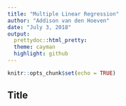 ```yaml
---
title: "Multiple Linear Regression"
author: "Addison van den Hoeven"
date: "July 3, 2018"
output: 
  prettydoc::html_pretty:
  theme: cayman
  highlight: github
---
```


```r
knitr::opts_chunk$set(echo = TRUE)
```

## Title



```r

```



```r

```
